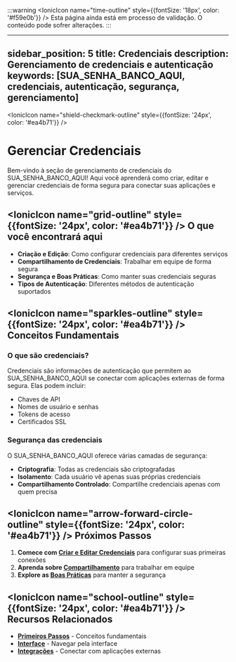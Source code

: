 ﻿:::warning
<IonicIcon name="time-outline" style={{fontSize: '18px', color: '#f59e0b'}} /> Esta página ainda está em processo de validação. O conteúdo pode sofrer alterações.
:::

---

sidebar_position: 5
title: Credenciais
description: Gerenciamento de credenciais e autenticação
keywords: [SUA_SENHA_BANCO_AQUI, credenciais, autenticação, segurança, gerenciamento]
---

<IonicIcon name="shield-checkmark-outline" style={{fontSize: '24px', color: '#ea4b71'}} />

# Gerenciar Credenciais

Bem-vindo à seção de gerenciamento de credenciais do SUA_SENHA_BANCO_AQUI! Aqui você aprenderá como criar, editar e gerenciar credenciais de forma segura para conectar suas aplicações e serviços.

## <IonicIcon name="grid-outline" style={{fontSize: '24px', color: '#ea4b71'}} /> O que você encontrará aqui

- **Criação e Edição**: Como configurar credenciais para diferentes serviços
- **Compartilhamento de Credenciais**: Trabalhar em equipe de forma segura
- **Segurança e Boas Práticas**: Como manter suas credenciais seguras
- **Tipos de Autenticação**: Diferentes métodos de autenticação suportados

## <IonicIcon name="sparkles-outline" style={{fontSize: '24px', color: '#ea4b71'}} /> Conceitos Fundamentais

### O que são credenciais?

Credenciais são informações de autenticação que permitem ao SUA_SENHA_BANCO_AQUI se conectar com aplicações externas de forma segura. Elas podem incluir:

- Chaves de API
- Nomes de usuário e senhas
- Tokens de acesso
- Certificados SSL

### Segurança das credenciais

O SUA_SENHA_BANCO_AQUI oferece várias camadas de segurança:

- **Criptografia**: Todas as credenciais são criptografadas
- **Isolamento**: Cada usuário vê apenas suas próprias credenciais
- **Compartilhamento Controlado**: Compartilhe credenciais apenas com quem precisa

## <IonicIcon name="arrow-forward-circle-outline" style={{fontSize: '24px', color: '#ea4b71'}} /> Próximos Passos

1. **Comece com [Criar e Editar Credenciais](./criar-editar)** para configurar suas primeiras conexões
2. **Aprenda sobre [Compartilhamento](./compartilhamento)** para trabalhar em equipe
3. **Explore as [Boas Práticas](./boas-praticas)** para manter a segurança

## <IonicIcon name="school-outline" style={{fontSize: '24px', color: '#ea4b71'}} /> Recursos Relacionados

- **[Primeiros Passos](../../primeiros-passos/guia-instalacao)** - Conceitos fundamentais
- **[Interface](../interface/navegacao-editor-ui)** - Navegar pela interface
- **[Integrações](../../integracoes/)** - Conectar com aplicações externas
